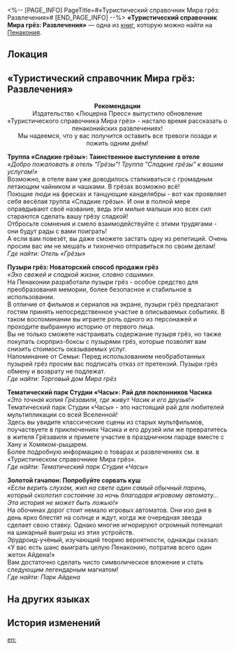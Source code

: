 <%-- [PAGE_INFO]
PageTitle=#«Туристический справочник Мира грёз: Развлечения»#
[END_PAGE_INFO] --%>
{{Дополнить}}
{{Книга Инфобокс
|id           = 312
|partIds      = 190572
|Название     = 
|Изображение  = Предмет Книга Пенакония.png
|Мир          = Пенакония
|Томов        = 1
|Автор        = <!--нужно добавить-->
|Описание     = Очередное продолжение туристического справочника, в котором собраны все уникальные развлечения, встречающиеся в различных регионах Пенаконии.
|Том1         = {{tx}}
|Источник1    = {{tx|Отсутствует источник}}
|Персонажи    = 
|Фракции      = 
}}
'''«Туристический справочник Мира грёз: Развлечения»''' — одна из [[Книги|книг]], которую можно найти на [[Пенакония]].

==Локация==
{{Отметка карты|<!--название карты-->|<!--id отметки-->}}

==«Туристический справочник Мира грёз: Развлечения»==
<div align="center">'''Рекомендации'''<br />
Издательство «Люцерна Пресс» выпустило обновление «Туристического справочника Мира грёз» - настало время рассказать о пенаконийских развлечениях!<br />
Мы надеемся, что у вас получится оставить все тревоги позади и пожить одним днём!</div>

'''Труппа «Сладкие грёзы»: Таинственное выступление в отеле'''<br />
''«Добро пожаловать в отель "Грёзы"! Труппа "Сладкие грёзы" к вашим услугам!»''<br />
Возможно, в отеле вам уже доводилось сталкиваться с громадным летающим чайником и чашками. В грёзах возможно всё!<br />
Поющие люди на фресках и танцующие канделябры - вот как проявляет себя весёлая труппа «Сладкие грёзы». И они в полной мере оправдывают своё название, ведь эти милые малыши изо всех сил стараются сделать вашу грёзу сладкой!<br />
Отбросьте сомнения и смело взаимодействуйте с этими трудягами - они будут рады с вами поиграть!<br />
А если вам повезёт, вы даже сможете застать одну из репетиций. Очень просим вас им не мешать и тихонечко отправиться по своим делам!<br />
''Где найти: Отель «Грёзы»''


'''Пузыри грёз: Новаторский способ продажи грёз'''<br />
''«Эхо свежей и сладкой жизни, словно сашими».''<br />
На Пенаконии разработали пузыри грёз - особое средство для преобразования мемории, более безопасное и стабильное в использовании.<br />
В отличие от фильмов и сериалов на экране, пузыри грёз предлагают гостям принять непосредственное участие в описываемых событиях. В таком воспоминании вы играете роль одного из персонажей и проходите выбранную историю от первого лица.<br />
Вы не только сможете настраивать содержание пузыря грёз, но также покупать сюрприз-боксы с пузырями грёз, которые позволят вам снизить стоимость оказываемых услуг.<br />
Напоминание от Семьи: Перед использованием необработанных пузырей грёз просим вас подписать отказ от претензий. Пузыри грёз обмену и возврату не подлежат.<br />
''Где найти: Торговый дом Мира грёз''

'''Тематический парк Студии «Часы»: Рай для поклонников Часика'''<br />
''«Это точная копия Грёзавиля, где живут Часик и его друзья!»''<br />
Тематический парк Студии «Часы» - это настоящий рай для любителей мультипликации со всей Вселенной!<br />
Здесь вы увидите классические сцены из старых мультфильмов, поучаствуете в приключениях Часика и его друзей или же превратитесь в жителя Грёзавиля и примете участие в праздничном параде вместе с Хану и Хомяком-рыцарем.<br />
Более подробную информацию о товарах и развлечениях см. в «Туристическом справочнике Мира грёз».<br />
''Где найти: Тематический парк Студии «Часы»''

'''Золотой гачапон: Попробуйте сорвать куш'''<br />
''«Если верить слухам, жил на свете один самый обычный парень, который сколотил состояние за ночь благодаря игровому автомату... Эта история не может быть ложью!»''<br />
На обочинах дорог стоит немало игровых автоматов. Они изо дня в день ярко блестят на солнце и ждут, когда же очередная звезда сделает свою ставку. Однако многие игнорируют огромный потенциал на шикарный выигрыш из этих устройств.<br />
Эрудроид-учёный, изучающий теорию вероятности, однажды сказал: «У вас есть шанс выиграть целую Пенаконию, потратив всего один жетон Айдена!»<br />
Вам достаточно сделать чисто символическое вложение и стать следующим легендарным магнатом!<br />
''Где найти: Парк Айдена''

==На других языках==
{{На других языках
|en   = ''Dreamscape Tourist Compendium &mdash; Entertainment''
|zhs  = 《梦境旅游指南-游玩篇》
|zht  = 《夢境旅遊指南-遊玩篇》
|ja   = 『夢境旅行ガイド-娯楽編』
|ko   = ≪꿈세계 여행 가이드-엔터테인먼트편≫
|es   = «Compendio turístico del paisaje onírico: Ocio»
|fr   = ''Guide touristique du Pays des rêves : Divertissement''
|ru   = «Туристический справочник Мира грёз: Развлечения»
|th   = "คู่มือท่องเที่ยวแดนฝัน - การท่องเที่ยว"
|vi   = "Hướng Dẫn Du Lịch Cõi Mộng-Tham Quan"
|de   = „Handbücher für Touristen der Traumlandschaft – Unterhaltung“
|id   = "Panduan Wisata Dunia Mimpi - Permainan"
|pt   = "Compêndio Turístico do Mundonírico – Entretenimento"
}}

==История изменений==
{{История изменений|3.5}}

[[en:]]